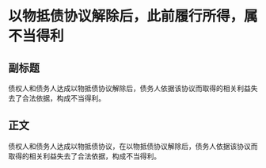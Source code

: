 # 以物抵债协议解除后，此前履行所得，属不当得利
## 副标题
债权人和债务人达成以物抵债协议解除后，债务人依据该协议而取得的相关利益失去了合法依据，构成不当得利。
## 正文
债权人和债务人达成以物抵债协议，在以物抵债协议解除后，债务人依据该协议而取得的相关利益失去了合法依据，构成不当得利。